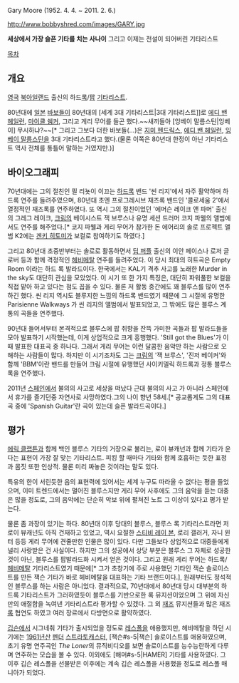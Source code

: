 Gary Moore (1952. 4. 4. ~ 2011. 2. 6.)

http://www.bobbyshred.com/images/GARY.jpg

'''세상에서 가장 슬픈 기타를 치는 사나이'''
그리고 이제는 전설이 되어버린 기타리스트

[[목차]]
== 개요 ==
[[영국]] [[북아일랜드]] 출신의 하드[[록]]/[[팝]] [[기타리스트]].

80년대에 [[일본]] [[바보]]들이 80년대의 [세계 3대 기타리스트|3대 기타리스트]]로 [[에디 밴 헤일런]], [[마이클 쉥커]], 그리고 게리 무어를 들곤 했다.~~새끼들아 [잉베이 말름스틴|잉베이] 무시하냐?~~[* 그리고 그보다 더한 바보들(...)은 [[지미 헨드릭스]], [[에디 밴 헤일런]], [[잉베이 말름스틴]]을 3대 기타리스트라고 했다.(물론 이쪽은 80년대 한정이 아닌 기타리스트 역사 전체를 통틀어 말하는 거였지만.)]

== 바이오그래피 ==
70년대에는 그의 절친인 필 리뇻이 이끄는 [[하드록]] 밴드 '씬 리지'에서 자주 활약하며 하드록 연주를 들려주였으며, 80년대 초엔 프로그레시브 재즈록 밴드인 '콜로세움 2'에서 열정적인 재즈록를 연주하였다. 또 역시 그의 절친이었던 '에머슨 레이크 앤 파머' 출신의 그레그 레이크, [[크림]]의 베이시스트 잭 브루스나  유명 세션 드러머 코지 파웰의 앨범에서도 연주를 해주었다.[* 코지 파웰과 게리 무어가 참가한 돈 에어리의 솔로 프로젝트 앨범 K2에는 [[겐키 히토미]]가 보컬로 참여하기도 하였다.] 

그리고 80년대 초중반부터는 솔로로 활동하면서 [[딥 퍼플]] 출신의 이안 페이스나 로저 글로버 등과 함께 격정적인 [[헤비메탈]] 연주를 들려주었다. 이 당시 최대의 히트곡은 Empty Room 이라는 하드 록 발라드이다. 한국에서는 KAL기 격추 사고를 노래한 Murder in the sky도 대단히 관심을 모았었다. 이 시기 또 한 가지 특징은, 대단히 파워풀한 보컬을 직접 맡아 하고 있다는 점도 꼽을 수 있다. 물론 저 활동 중간에도 꽤 블루스를 많이 연주하긴 했다. 씬 리지 역시도 블루지한 느낌의 하드록 밴드였기 때문에 그 시절에 유명한 Parisienne Walkways 가 씬 리지의 앨범에서 발표되었고, 그 밖에도 많은 블루스 계통의 곡들을 연주했다.

90년대 들어서부터 본격적으로 블루스에 팝 취향을 잔뜩 가미한 곡들과 팝 발라드들을 모아 발표하기 시작했는데, 이게 상업적으로 크게 흥행했다. 'Still got the Blues'가 이 때 발표한 대표곡 중 하나다. 그래서 게리 무어는 이런 달콤한 음악만 하는 사람으로 오해하는 사람들이 많다. 하지만 이 시기조차도 그는 [[크림]]의 '잭 브루스', '진저 베이커'와 함께 'BBM'이란 밴드를 만들어 크림 시절에 유행했던 사이키델릭 하드록과 정통 블루스 록을 연주했다. 

2011년 [[스페인]]에서 불의의 사고로 세상을 떠났다
근대 불의의 사고 가 아니라 스페인에서 휴가를 즐기던중 자연사로 사망하였다.그의 나이 향년 58세.[* 공교롭게도 그의 대표곡 중에 'Spanish Guitar'란 곡이 있는데 슬픈 발라드곡이다.]

== 평가 ==
[[에릭 클랩튼]]과 함께 백인 블루스 기타의 거장으로 불리는, 로이 뷰캐넌과 함께 기타가 운다는 표현이 가장 잘 맞는 기타리스트. 피킹 할 때마다 기타와 함께 호흡하는 듯한 표정과 몸짓 또한 인상적. 물론 미리 짜놓은 것이라는 말도 있다.

특유의 한이 서린듯한 음의 표현력에 있어서는 세계 누구도 따라올 수 없다는 평을 들었으며, 이미 트렌드에서는 멀어진 블루스지만 게리 무어 사후에도 그의 음악을 듣는 대중은 많을 정도로, 그의 음악에는 단순히 악보 위에 펼쳐진 노트 그 이상이 있다고 평가 받는다.

물론 좀 과장이 있기는 하다. 80년대 이후 당대의 블루스, 블루스 록 기타리스트라면 저 로이 뷰캐넌도 아직 건재하고 있었고, 역시 요절한 [[스티비 레이 본]], 로리 갤러거, 자니 윈터 등등 게리 무어에 견줄만한 인물은 많이 있다. 다만 그들보다 상업적으로 대중들에게 널리 사랑받은 건 사실이다. 하지만 그의 성공에서 상당 부분은 블루스 그 자체로 성공한것이 아닌, 블루스를 팝발라드화 시켜서 얻은 것이다. 그리고 원래 게리 무어는 하드록/[[헤비메탈]] 기타리스트였기 때문에[* 그가 초창기에 주로 사용했던 기타인 잭슨 솔로이스트를 만든 잭슨 기타가 바로 헤비메탈을 대표하는 기타 브랜드이다.], 원래부터도 정석적인 블루스를 하는 사람은 아니었다. 결과적으로, 70년대에서 80년대 당시 대부분의 하드록 기타리스트가 그러하였듯이 블루스를 기반으로한 록 뮤지션이었으며 그 위에 자신만의 애절함을 녹여낸 기타리스트라 평가할 수 있겠다. 그 외 [[재즈]] 뮤지션들과 많은 재즈[[록]] 협연도 하였고 여러 장르에서 다방면으로 활약하였다.

[[깁슨]]에서 시그네춰 기타가 출시되었을 정도로 [[레스폴]]을 애용했지만, 헤비메탈을 하던 시기에는 [[1961년]]산 [[펜더]] [[스트라토캐스터]], [잭슨#s-5|잭슨] 솔로이스트를 애용하였으며, 초기 유명 연주곡인 ''The Loner''의 뮤직비디오를 보면 솔로이스트를 능수능란하게 다루며 연주하는 모습을 볼 수 있다. 이외에도 [해머#s-5|HAMER] 기타를 사용하였다. 그 이후 깁슨 레스폴을 선물받은 이후에는 계속 깁슨 레스폴을 사용했을 정도로 레스폴 매니아가 되었다.
